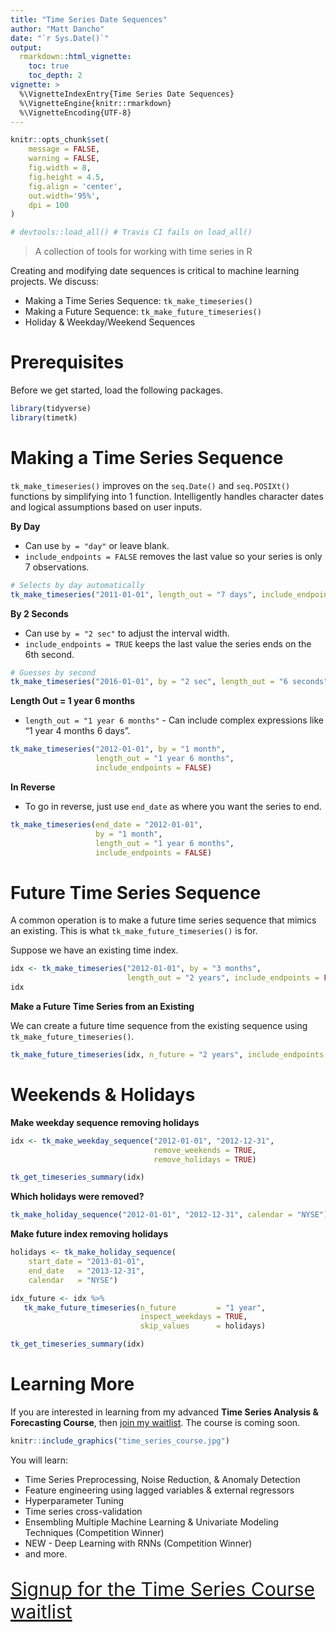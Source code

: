 ```yaml
---
title: "Time Series Date Sequences"
author: "Matt Dancho"
date: "`r Sys.Date()`"
output: 
  rmarkdown::html_vignette:
    toc: true
    toc_depth: 2
vignette: >
  %\VignetteIndexEntry{Time Series Date Sequences}
  %\VignetteEngine{knitr::rmarkdown}
  %\VignetteEncoding{UTF-8}
---
```


```r
knitr::opts_chunk$set(
    message = FALSE,
    warning = FALSE,
    fig.width = 8, 
    fig.height = 4.5,
    fig.align = 'center',
    out.width='95%', 
    dpi = 100
)

# devtools::load_all() # Travis CI fails on load_all()
```

> A collection of tools for working with time series in R

Creating and modifying date sequences is critical to machine learning projects. We discuss:

- Making a Time Series Sequence: `tk_make_timeseries()`
- Making a Future Sequence: `tk_make_future_timeseries()`
- Holiday & Weekday/Weekend Sequences


# Prerequisites

Before we get started, load the following packages.

```r
library(tidyverse)
library(timetk)
```

# Making a Time Series Sequence

`tk_make_timeseries()` improves on the `seq.Date()` and `seq.POSIXt()` functions by simplifying into 1 function. Intelligently handles character dates and logical assumptions based on user inputs.

__By Day__

- Can use `by = "day"` or leave blank. 
- `include_endpoints = FALSE` removes the last value so your series is only 7 observations. 

```r
# Selects by day automatically
tk_make_timeseries("2011-01-01", length_out = "7 days", include_endpoints = FALSE)
```

__By 2 Seconds__

- Can use `by = "2 sec"` to adjust the interval width.
- `include_endpoints = TRUE` keeps the last value the series ends on the 6th second. 

```r
# Guesses by second
tk_make_timeseries("2016-01-01", by = "2 sec", length_out = "6 seconds")
```

__Length Out = 1 year 6 months__

- `length_out = "1 year 6 months"` - Can include complex expressions like "1 year 4 months 6 days".

```r
tk_make_timeseries("2012-01-01", by = "1 month",
                   length_out = "1 year 6 months", 
                   include_endpoints = FALSE)
```

__In Reverse__

- To go in reverse, just use `end_date` as where you want the series to end. 

```r
tk_make_timeseries(end_date = "2012-01-01", 
                   by = "1 month",
                   length_out = "1 year 6 months", 
                   include_endpoints = FALSE)
```

# Future Time Series Sequence

A common operation is to make a future time series sequence that mimics an existing. This is what `tk_make_future_timeseries()` is for. 


Suppose we have an existing time index. 

```r
idx <- tk_make_timeseries("2012-01-01", by = "3 months", 
                          length_out = "2 years", include_endpoints = FALSE)
idx
```

__Make a Future Time Series from an Existing__

We can create a future time sequence from the existing sequence using `tk_make_future_timeseries()`. 

```r
tk_make_future_timeseries(idx, n_future = "2 years", include_endpoints = FALSE)
```


# Weekends & Holidays

__Make weekday sequence removing holidays__

```r
idx <- tk_make_weekday_sequence("2012-01-01", "2012-12-31", 
                                remove_weekends = TRUE, 
                                remove_holidays = TRUE)

tk_get_timeseries_summary(idx)
```

__Which holidays were removed?__

```r
tk_make_holiday_sequence("2012-01-01", "2012-12-31", calendar = "NYSE")
```


__Make future index removing holidays__

```r
holidays <- tk_make_holiday_sequence(
    start_date = "2013-01-01",
    end_date   = "2013-12-31",
    calendar   = "NYSE")

idx_future <- idx %>%
   tk_make_future_timeseries(n_future         = "1 year",
                             inspect_weekdays = TRUE,
                             skip_values      = holidays)

tk_get_timeseries_summary(idx)
```

# Learning More

If you are interested in learning from my advanced __Time Series Analysis & Forecasting Course__, then [join my waitlist](https://mailchi.mp/business-science/time-series-forecasting-course-coming-soon). The course is coming soon. 

```r
knitr::include_graphics("time_series_course.jpg")
```

You will learn:

- Time Series Preprocessing, Noise Reduction, & Anomaly Detection
- Feature engineering using lagged variables & external regressors
- Hyperparameter Tuning
- Time series cross-validation
- Ensembling Multiple Machine Learning & Univariate Modeling Techniques (Competition Winner)
- NEW - Deep Learning with RNNs (Competition Winner)
- and more.

<p class="text-center" style="font-size:30px;">
<a href="https://mailchi.mp/business-science/time-series-forecasting-course-coming-soon">Signup for the Time Series Course waitlist</a>
</p>
